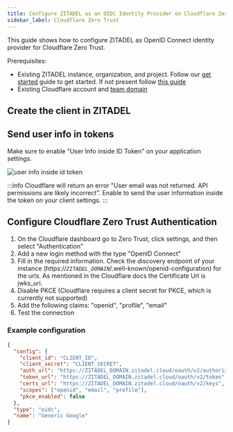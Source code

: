 ```yaml
---
title: Configure ZITADEL as an OIDC Identity Provider on Cloudflare Zero Trust
sidebar_label: Cloudflare Zero Trust
---
```



This guide shows how to configure ZITADEL as OpenID Connect identity provider for Cloudflare Zero Trust.

Prerequisites:

- Existing ZITADEL instance, organization, and project. Follow our [get started](/guides/start/quickstart) guide to get started. If not present follow [this guide](/guides/start/quickstart)
- Existing Cloudflare account and [team domain](https://developers.cloudflare.com/cloudflare-one/glossary/#team-domain)

## Create the client in ZITADEL

<CreateApp appType="web" authType="code" appName="Cloudflare" redirectURI="https://<your-team-name>.cloudflareaccess.com/cdn-cgi/access/callback"/>

## Send user info in tokens

Make sure to enable "User Info inside ID Token" on your application settings.

![user info inside id token](/img/guides/integrate/services/user-info-inside-id-token.png)

:::info
Cloudflare will return an error "User email was not returned. API permissions are likely incorrect". Enable to send the user information inside the token on your client settings.
:::

## Configure Cloudflare Zero Trust Authentication

1. On the Cloudflare dashboard go to Zero Trust, click settings, and then select "Authentication"
2. Add a new login method with the type "OpenID Connect"
3. Fill in the required information. Check the discovery endpoint of your instance (https://*`ZITADEL_DOMAIN`*/.well-known/openid-configuration) for the urls. As mentioned in the Cloudflare docs the Certificate Url is jwks_uri.
4. Disable PKCE (Cloudflare requires a client secret for PKCE, which is currently not supported)
5. Add the following claims: "openid", "profile", "email"
6. Test the connection

### Example configuration

```json
{
  "config": {
    "client_id": "CLIENT_ID",
    "client_secret": "CLIENT_SECRET",
    "auth_url": "https://ZITADEL_DOMAIN.zitadel.cloud/oauth/v2/authorize",
    "token_url": "https://ZITADEL_DOMAIN.zitadel.cloud/oauth/v2/token",
    "certs_url": "https://ZITADEL_DOMAIN.zitadel.cloud/oauth/v2/keys",
    "scopes": ["openid", "email", "profile"],
    "pkce_enabled": false
  },
  "type": "oidc",
  "name": "Generic Google"
}
```